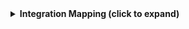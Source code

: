 <details>
<summary><b>Integration Mapping (click to expand)</b></summary>
```yaml showLineNumbers
resources:
  - kind: member
    selector:
      query: 'true'
    port:
      entity:
        mappings:
          identifier: .username
          title: .name
          blueprint: '"gitlabMember"'
          properties:
            url: .web_url
            state: .state
            email: .email
            created_by: .created_by.name
```
</details>